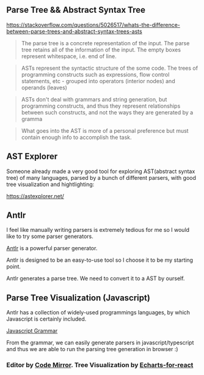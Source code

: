 ## Parse Tree && Abstract Syntax Tree

https://stackoverflow.com/questions/5026517/whats-the-difference-between-parse-trees-and-abstract-syntax-trees-asts

> The parse tree is a concrete representation of the input. The parse tree retains all of the information of the input. 
The empty boxes represent whitespace, i.e. end of line.

> ASTs represent the syntactic structure of the some code. The trees of programming constructs such as expressions, 
flow control statements, etc - grouped into operators (interior nodes) and operands (leaves)

> ASTs don't deal with grammars and string generation, but programming constructs, and thus they represent relationships 
between such constructs, and not the ways they are generated by a gramma

> What goes into the AST is more of a personal preference but must contain enough info to accomplish the task.

## AST Explorer

Someone already made a very good tool for exploring AST(abstract syntax tree) of many languages, parsed 
by a bunch of different parsers, with good tree visualization and hightlighting:

https://astexplorer.net/

## Antlr

I feel like manually writing parsers is extremely tedious for me so I would like to try some parser generators.

[Antlr](https://www.antlr.org/) is a powerful parser generator. 

Antlr is designed to be an easy-to-use tool so I choose it to be my starting point.

Antlr generates a parse tree. We need to convert it to a AST by ourself.

## Parse Tree Visualization (Javascript)

Antlr has a collection of widely-used programmings languages, by which Javascript is certainly included.

[Javascript Grammar](https://github.com/antlr/grammars-v4/tree/master/javascript/javascript)

From the grammar, we can easily generate parsers in javascript/typescript and thus we are able to run the parsing tree generation 
in browser :)

### Editor by [Code Mirror](https://github.com/uiwjs/react-codemirror). Tree Visualization by [Echarts-for-react](https://github.com/hustcc/echarts-for-react)


<EchartsTree />